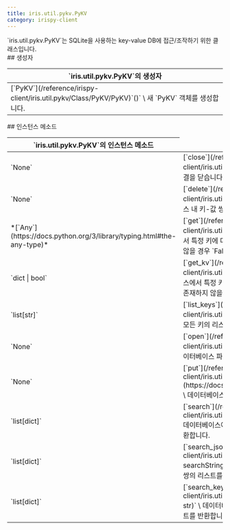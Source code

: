 ```yaml
---
title: iris.util.pykv.PyKV
category: irispy-client
---
```


<Section>
  `iris.util.pykv.PyKV`는 SQLite을 사용하는 key-value DB에 접근/조작하기 위한 클래스입니다.
</Section>
<Section>
  ## 생성자

  <Table>
    <Thead>
      <Tr>
        <Th>`iris.util.pykv.PyKV`의 생성자</Th>
      </Tr>
    </Thead>
    <Tbody>
      <Tr>
        <Td>
          [`PyKV`](/reference/irispy-client/iris.util.pykv/Class/PyKV/PyKV)`()` \
          새 `PyKV` 객체를 생성합니다.
        </Td>
      </Tr>
    </Tbody>
  </Table>
</Section>
<Section>
  ## 인스턴스 메소드

  <Table>
    <Thead>
      <Tr>
        <Th colSpan={2}>`iris.util.pykv.PyKV`의 인스턴스 메소드</Th>
      </Tr>
    </Thead>
    <Tbody>
      <Tr>
        <Td><span>`None`</span></Td>
        <Td>
          [`close`](/reference/irispy-client/iris.util.pykv/Class/PyKV/close)`()` \
          데이터베이스와의 연결을 닫습니다.
        </Td>
      </Tr>
      <Tr>
        <Td><span>`None`</span></Td>
        <Td>
          [`delete`](/reference/irispy-client/iris.util.pykv/Class/PyKV/delete)`(key: str)` \
          데이터베이스 내 키-값 쌍을 삭제합니다.
        </Td>
      </Tr>
      <Tr>
        <Td><span>*[`Any`](https://docs.python.org/3/library/typing.html#the-any-type)*</span></Td>
        <Td>
          [`get`](/reference/irispy-client/iris.util.pykv/Class/PyKV/get)`(key: str)` \
          데이터베이스에서 특정 키에 대응하는 값을 반환합니다. 키에 대응하는 값이 존재하지 않을 경우 `False`를 반환합니다.
        </Td>
      </Tr>
      <Tr>
        <Td><span>`dict | bool`</span></Td>
        <Td>
          [`get_kv`](/reference/irispy-client/iris.util.pykv/Class/PyKV/get_kv)`(key: str)` \
          데이터베이스에서 특정 키에 대응하는 키-값 쌍을 반환합니다. 키에 대응하는 값이 존재하지 않을 경우 `False`를 반환합니다.
        </Td>
      </Tr>
      <Tr>
        <Td><span>`list[str]`</span></Td>
        <Td>
          [`list_keys`](/reference/irispy-client/iris.util.pykv/Class/PyKV/list_keys)`()` \
          데이터베이스 내 모든 키의 리스트를 반환합니다.
        </Td>
      </Tr>
      <Tr>
        <Td><span>`None`</span></Td>
        <Td>
          [`open`](/reference/irispy-client/iris.util.pykv/Class/PyKV/open)`(filename: str)` \
          특정 데이터베이스 파일을 엽니다.
        </Td>
      </Tr>
      <Tr>
        <Td><span>`None`</span></Td>
        <Td>
          [`put`](/reference/irispy-client/iris.util.pykv/Class/PyKV/put)`(key: str, value: `*[`Any`](https://docs.python.org/3/library/typing.html#typing.Any)*`)` \
          데이터베이스에 키-값 쌍을 저장합니다.
        </Td>
      </Tr>
      <Tr>
        <Td><span>`list[dict]`</span></Td>
        <Td>
          [`search`](/reference/irispy-client/iris.util.pykv/Class/PyKV/search)`(searchString: str)` \
          데이터베이스에서 값에 특정 검색어가 포함된 키-값 쌍의 리스트를 반환합니다.
        </Td>
      </Tr>
      <Tr>
        <Td><span>`list[dict]`</span></Td>
        <Td>
          [`search_json`](/reference/irispy-client/iris.util.pykv/Class/PyKV/search_json)`(valueKey, searchString)` \
          데이터베이스에서 키와 값을 기반으로 검색한 키-값 쌍의 리스트를 반환합니다.
        </Td>
      </Tr>
      <Tr>
        <Td><span>`list[dict]`</span></Td>
        <Td>
          [`search_key`](/reference/irispy-client/iris.util.pykv/Class/PyKV/search_key)`(searchString: str)` \
          데이터베이스에서 키에 특정 검색어가 포함된 키-값 쌍의 리스트를 반환합니다.
        </Td>
      </Tr>
    </Tbody>
  </Table>
</Section>